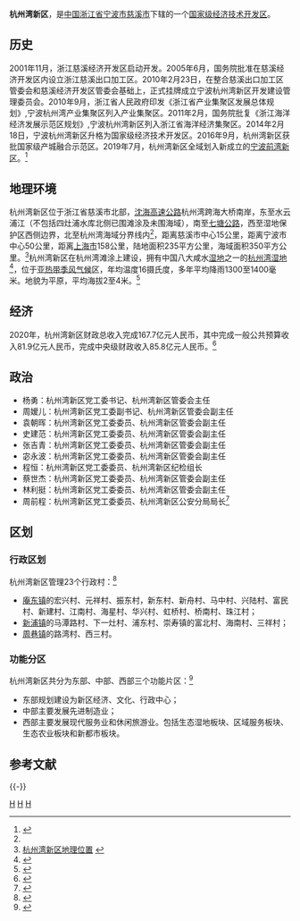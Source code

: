 {{中国行政管理区
| name = 杭州湾新区
| English_name =
| logo = <!-- 合理使用文件：Ningbo_Hangzhou_Bay_New_Zone_Logo.png -->
| subdivision_type1 = 所属行政区
| subdivision_name1 = [[浙江省|浙江省]][[宁波市|宁波市]]
| established_date = 2010年2月23日
| class = 行政、经济管理区
| map = New Area of Hangzhou Bay in Ningbo.svg
| map size = 150
| state = [[宁波市|宁波市]]
| mapofstate= China Zhejiang Ningbo.svg
| division = 1
| town = 1
| seat = 兴慈一路1号
| governing_body = 宁波杭州湾新区开发建设管理委员会
| area = 703[[平方公里|平方公里]]
| area land = 353平方公里
| area water =  350平方公里
| population_total = 25.4万
|census yr =2018
| GDP = 584.1亿
| GDP_as_of = 2018
| website = http://www.hzw.gov.cn
}}
'''杭州湾新区'''，是[[中国|中国]][[浙江省|浙江省]][[宁波市|宁波市]][[慈溪市|慈溪市]]下辖的一个[[国家级经济技术开发区|国家级经济技术开发区]]。
==历史==
2001年11月，浙江慈溪经济开发区启动开发。2005年6月，国务院批准在慈溪经济开发区内设立浙江慈溪出口加工区。2010年2月23日，在整合慈溪出口加工区管委会和慈溪经济开发区管委会基础上，正式挂牌成立宁波杭州湾新区开发建设管理委员会。2010年9月，浙江省人民政府印发《浙江省产业集聚区发展总体规划》,宁波杭州湾产业集聚区列入产业集聚区。2011年2月，国务院批复《浙江海洋经济发展示范区规划》,宁波杭州湾新区列入浙江省海洋经济集聚区。2014年2月18日，宁波杭州湾新区升格为国家级经济技术开发区。2016年9月，杭州湾新区获批国家级产城融合示范区。2019年7月，杭州湾新区全域划入新成立的[[宁波前湾新区|宁波前湾新区]]。<ref>{{Cite web|url=http://www.hzw.gov.cn/art/2019/10/1/art_1229021680_45244078.html|title=新区概述|accessdate=2021-09-05|date=2019-10-01|publisher=杭州湾新区网|archive-date=2021-09-05|archive-url=https://web.archive.org/web/20210905113940/http://www.hzw.gov.cn/art/2019/10/1/art_1229021680_45244078.html|dead-url=no}}</ref>
== 地理环境 ==
杭州湾新区位于浙江省慈溪市北部，[[沈海高速公路|沈海高速公路]]杭州湾跨海大桥南岸，东至水云浦江（不包括四灶浦水库北侧已围滩涂及未围海域），南至[[七塘公路|七塘公路]]，西至湿地保护区西侧边界，北至杭州湾海域分界线内<ref name=book></ref>，距离慈溪市中心15公里，距离宁波市中心50公里，距离[[上海市|上海市]]158公里，陆地面积235平方公里，海域面积350平方公里。<ref>[http://www.hzw.gov.cn/xqjj_view.aspx?CategoryId=225&ContentId=1270 杭州湾新区地理位置] {{webarchive|url=https://web.archive.org/web/20110707034607/http://www.hzw.gov.cn/xqjj_view.aspx?CategoryId=225&ContentId=1270 |date=2011-07-07 }}</ref>杭州湾新区在杭州湾滩涂上建设，拥有中国八大咸水[[湿地|湿地]]之一的[[杭州湾湿地|杭州湾湿地]]<ref>{{Cite web |url=http://city.finance.sina.com.cn/city/2006-12-30/80220.html |title=5万候鸟做客杭州湾湿地 |access-date=2010-04-07 |archive-date=2019-06-11 |archive-url=https://web.archive.org/web/20190611193847/http://city.finance.sina.com.cn/city/2006-12-30/80220.html |dead-url=no }}</ref>，位于[[亚热带季风气候|亚热带季风气候]]区，年均温度16摄氏度，多年平均降雨1300至1400毫米。地貌为平原，平均海拔2至4米。<ref>{{Cite web |url=http://www.hzw.gov.cn/xqjj_view.aspx?CategoryId=228&ContentId=1273 |title=杭州湾新区自然环境 |accessdate=2010-04-07 |archive-date=2011-09-03 |archive-url=https://web.archive.org/web/20110903171905/http://www.hzw.gov.cn/xqjj_view.aspx?CategoryId=228&ContentId=1273 |dead-url=yes }}</ref>
==经济==
2020年，杭州湾新区财政总收入完成167.7亿元人民币，其中完成一般公共预算收入81.9亿元人民币，完成中央级财政收入85.8亿元人民币。<ref>{{Cite web|url=http://www.hzw.gov.cn/art/2021/1/8/art_1229023686_58924706.html|title=2020年新区财政总收入167.7亿元|accessdate=2021-09-05|date=2021-01-08|publisher=杭州湾新区管委会政府信息公开|archive-date=2021-09-05|archive-url=https://web.archive.org/web/20210905120854/http://www.hzw.gov.cn/art/2021/1/8/art_1229023686_58924706.html|dead-url=no}}</ref>
==政治==
*杨勇：杭州湾新区党工委书记、杭州湾新区管委会主任
*周嫒儿：杭州湾新区党工委副书记、杭州湾新区管委会副主任
*袁朝晖：杭州湾新区党工委委员、杭州湾新区管委会副主任
*史建范：杭州湾新区党工委委员、杭州湾新区管委会副主任
*张吉青：杭州湾新区党工委委员、杭州湾新区管委会副主任
*宓永波：杭州湾新区党工委委员、杭州湾新区管委会副主任
*程恒：杭州湾新区党工委委员、杭州湾新区纪检组长
*蔡世杰：杭州湾新区党工委委员、杭州湾新区管委会副主任
*林利挺：杭州湾新区党工委委员、杭州湾新区管委会副主任
*周前程：杭州湾新区党工委委员、杭州湾新区公安分局局长<ref>{{Cite web|url=http://www.hzw.gov.cn/col/col1229021735/index.html|title=领导信息|accessdate=2021-09-05|publisher=杭州湾新区网|archive-date=2021-09-05|archive-url=https://web.archive.org/web/20210905115834/http://www.hzw.gov.cn/col/col1229021735/index.html|dead-url=no}}</ref>
==区划==
===行政区划===
杭州湾新区管理23个行政村：<ref name=book>{{Cite book| last=| title=宁波市国家税务局关于明确宁波杭州湾新区国家税务局税收征管区域范围的通知| publisher=| year=|}}</ref>
*[[庵东镇|庵东镇]]的宏兴村、元祥村、振东村，新东村、新舟村、马中村、兴陆村、富民村、新建村、江南村、海星村、华兴村、虹桥村、桥南村、珠江村；
*[[新浦镇|新浦镇]]的马潭路村、下一灶村、浦东村、崇寿镇的富北村、海南村、三祥村；
*[[周巷镇_(慈溪市)|周巷镇]]的路湾村、西三村。

=== 功能分区 ===
杭州湾新区共分为东部、中部、西部三个功能片区：<ref name="规划2">{{Cite web |url=http://www.europeanpark.com/CN/guihua.asp |title=杭州湾新区规划图和总体规划 |access-date=2010-04-07 |archive-url=https://web.archive.org/web/20100606182346/http://europeanpark.com/CN/guihua.asp |archive-date=2010-06-06 |dead-url=yes }}</ref>
*东部规划建设为新区经济、文化、行政中心；
*中部主要发展先进制造业；
*西部主要发展现代服务业和休闲旅游业。包括生态湿地板块、区域服务板块、生态农业板块和新都市板块。

==参考文献==
{{reflist}}

{{-}}
{{浙江行政区划}}
{{中国新区}}

[[Category:宁波行政管理区|H]]
[[Category:宁波经济|H]]
[[Category:慈溪市|H]]
